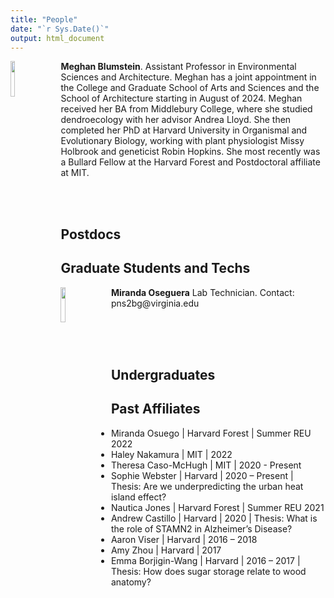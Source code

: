 ```yaml
---
title: "People"
date: "`r Sys.Date()`"
output: html_document
---
```


<link rel="stylesheet" href="styles.css" type="text/css">


<img src="images/web_129.jpg" style="width:12%; border:0px solid; margin-right: 20px" align="left">

**Meghan Blumstein**. Assistant Professor in Environmental Sciences and Architecture. Meghan has a joint appointment in the College and Graduate School of Arts and Sciences and the School of Architecture starting in August of 2024. Meghan received her BA from Middlebury College, where she studied dendroecology with her advisor Andrea Lloyd. She then completed her PhD at Harvard University in Organismal and Evolutionary Biology, working with plant physiologist Missy Holbrook and geneticist Robin Hopkins. She most recently was a Bullard Fellow at the Harvard Forest and Postdoctoral affiliate at MIT.  

<br>
<br>

## Postdocs

## Graduate Students and Techs

<img src="images/miranda_headshot.jpg" style="width:12%; border:0px solid; margin-right: 20px" align="left">

**Miranda Oseguera** Lab Technician. Contact: pns2bg@virginia.edu

<br>
<br>
<br>


## Undergraduates





## Past Affiliates

* Miranda Osuego | Harvard Forest | Summer REU 2022 
* Haley Nakamura | MIT | 2022
* Theresa Caso-McHugh | MIT | 2020 - Present
* Sophie Webster | Harvard | 2020 – Present | Thesis: Are we underpredicting the urban heat island effect? 
* Nautica Jones | Harvard Forest | Summer REU 2021
* Andrew Castillo | Harvard | 2020 | Thesis: What is the role of STAMN2 in Alzheimer’s Disease?
* Aaron Viser | Harvard | 2016 – 2018
* Amy Zhou | Harvard | 2017
* Emma Borjigin-Wang | Harvard | 2016 – 2017 | Thesis: How does sugar storage relate to wood anatomy?
